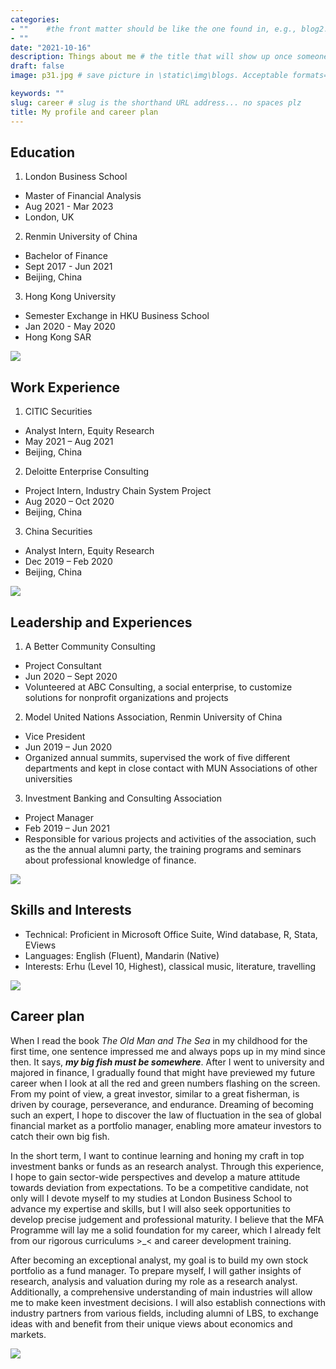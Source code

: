 ```yaml
---
categories:  
- ""    #the front matter should be like the one found in, e.g., blog2.md. It cannot be like the normal Rmd we used
- ""
date: "2021-10-16"
description: Things about me # the title that will show up once someone gets to this page
draft: false
image: p31.jpg # save picture in \static\img\blogs. Acceptable formats= jpg, jpeg, or png . Your iPhone pics wont work

keywords: ""
slug: career # slug is the shorthand URL address... no spaces plz
title: My profile and career plan
---
```

## Education
1. London Business School
- Master of Financial Analysis
- Aug 2021 - Mar 2023
- London, UK
2. Renmin University of China
- Bachelor of Finance
- Sept 2017 - Jun 2021
- Beijing, China
3. Hong Kong University 
- Semester Exchange in HKU Business School
- Jan 2020 - May 2020
- Hong Kong SAR

![](https://3k7by215ywuf340yi3alsfso-wpengine.netdna-ssl.com/wp-content/uploads/sites/5/2020/05/London-Business-School.jpg)

## Work Experience
1. CITIC Securities
- Analyst Intern, Equity Research
- May 2021 – Aug 2021
- Beijing, China
2. Deloitte Enterprise Consulting
- Project Intern, Industry Chain System Project
- Aug 2020 – Oct 2020
- Beijing, China
3. China Securities 
- Analyst Intern, Equity Research
- Dec 2019 – Feb 2020
- Beijing, China

![](https://images.adsttc.com/media/images/5d95/b968/284d/d1ff/b700/00ca/large_jpg/7.jpg?1570093390)

## Leadership and Experiences
1. A Better Community Consulting
- Project Consultant
- Jun 2020 – Sept 2020
- Volunteered at ABC Consulting, a social enterprise, to customize solutions for nonprofit organizations and projects
2. Model United Nations Association, Renmin University of China
- Vice President
- Jun 2019 – Jun 2020
- Organized annual summits, supervised the work of five different departments and kept in close contact with MUN Associations of other universities
3. Investment Banking and Consulting Association 
- Project Manager
- Feb 2019 – Jun 2021
- Responsible for various projects and activities of the association, such as the the annual alumni party, the training programs and seminars about professional knowledge of finance.

![](https://th.bing.com/th/id/R.e407537ec23a44aa6a968b6b2c9894d3?rik=njN9V3bPaDamqA&pid=ImgRaw&r=0)

## Skills and Interests
- Technical: Proficient in Microsoft Office Suite, Wind database, R, Stata, EViews
- Languages: English (Fluent), Mandarin (Native)
- Interests: Erhu (Level 10, Highest), classical music, literature, travelling

![](https://www.mccn.edu/images/academics/dnp.jpg)

## Career plan
When I read the book *The Old Man and The Sea* in my childhood for the first time, one sentence impressed me and always pops up in my mind since then. It says, ***my big fish must be somewhere***. After I went to university and majored in finance, I gradually found that might have previewed my future career when I look at all the red and green numbers flashing on the screen. From my point of view, a great investor, similar to a great fisherman, is driven by courage, perseverance, and endurance. Dreaming of becoming such an expert, I hope to discover the law of fluctuation in the sea of global financial market as a portfolio manager, enabling more amateur investors to catch their own big fish.

In the short term, I want to continue learning and honing my craft in top investment banks or funds as an research analyst. Through this experience, I hope to gain sector-wide perspectives and develop a mature attitude towards deviation from expectations. To be a competitive candidate, not only will I devote myself to my studies at London Business School to advance my expertise and skills, but I will also seek opportunities to develop precise judgement and professional maturity. I believe that the MFA Programme will lay me a solid foundation for my career, which I already felt from our rigorous curriculums >_< and career development training. 

After becoming an exceptional analyst, my goal is to build my own stock portfolio as a fund manager. To prepare myself, I will gather insights of research, analysis and valuation during my role as a research analyst. Additionally, a comprehensive understanding of main industries will allow me to make keen investment decisions. I will also establish connections with industry partners from various fields, including alumni of LBS, to exchange ideas with and benefit from their unique views about economics and markets.

![](https://th.bing.com/th/id/R.89091cedaa0897b10b460f7c6a82e262?rik=D8IzG%2fGYzna%2fdg&pid=ImgRaw&r=0)
